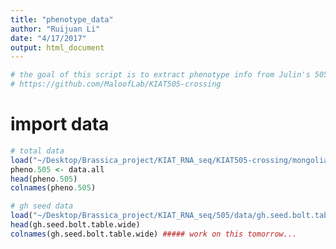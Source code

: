 ```yaml
---
title: "phenotype_data"
author: "Ruijuan Li"
date: "4/17/2017"
output: html_document
---
```


```r
# the goal of this script is to extract phenotype info from Julin's 505 cross scheme repo: 
# https://github.com/MaloofLab/KIAT505-crossing
```

# import data 
```r
# total data 
load("~/Desktop/Brassica_project/KIAT_RNA_seq/KIAT505-crossing/mongolia_korea_data_means_combined.Rdata")
pheno.505 <- data.all
head(pheno.505)
colnames(pheno.505)

# gh seed data 
load("~/Desktop/Brassica_project/KIAT_RNA_seq/505/data/gh.seed.bolt.table.wide.Rdata")
head(gh.seed.bolt.table.wide)
colnames(gh.seed.bolt.table.wide) ##### work on this tomorrow... 



```

